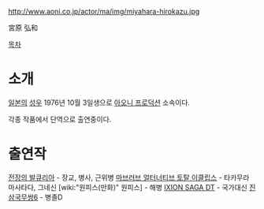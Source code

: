 http://www.aoni.co.jp/actor/ma/img/miyahara-hirokazu.jpg

宮原 弘和

[[목차]]

= 소개 =
[[일본]]의 [[성우]] 1976년 10월 3일생으로 [[아오니 프로덕션]] 소속이다.

각종 작품에서 단역으로 출연중이다.

= 출연작 = 
[[전장의 발큐리아]] - 장교, 병사, 근위병
[[마브러브 얼터너티브 토탈 이클립스]] - 타카무라 마사타다, 그네신
[wiki:"원피스(만화)" 원피스] - 해병
[[IXION SAGA DT]] - 국가대신
[[진삼국무쌍6]] - 병졸D



